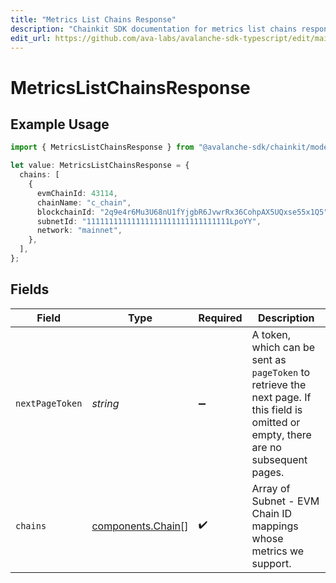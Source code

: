 ```yaml
---
title: "Metrics List Chains Response"
description: "Chainkit SDK documentation for metrics list chains response"
edit_url: https://github.com/ava-labs/avalanche-sdk-typescript/edit/main/chainkit/docs/models/components/metricslistchainsresponse.md
---
```


# MetricsListChainsResponse

## Example Usage

```typescript
import { MetricsListChainsResponse } from "@avalanche-sdk/chainkit/models/components";

let value: MetricsListChainsResponse = {
  chains: [
    {
      evmChainId: 43114,
      chainName: "c_chain",
      blockchainId: "2q9e4r6Mu3U68nU1fYjgbR6JvwrRx36CohpAX5UQxse55x1Q5",
      subnetId: "11111111111111111111111111111111LpoYY",
      network: "mainnet",
    },
  ],
};
```

## Fields

| Field                                                                                                                                  | Type                                                                                                                                   | Required                                                                                                                               | Description                                                                                                                            |
| -------------------------------------------------------------------------------------------------------------------------------------- | -------------------------------------------------------------------------------------------------------------------------------------- | -------------------------------------------------------------------------------------------------------------------------------------- | -------------------------------------------------------------------------------------------------------------------------------------- |
| `nextPageToken`                                                                                                                        | *string*                                                                                                                               | :heavy_minus_sign:                                                                                                                     | A token, which can be sent as `pageToken` to retrieve the next page. If this field is omitted or empty, there are no subsequent pages. |
| `chains`                                                                                                                               | [components.Chain](https://github.com/ava-labs/avalanche-sdk-typescript/blob/main/chainkit/models/components/chain.md)[]                                                                                 | :heavy_check_mark:                                                                                                                     | Array of Subnet - EVM Chain ID mappings whose metrics we support.                                                                      |